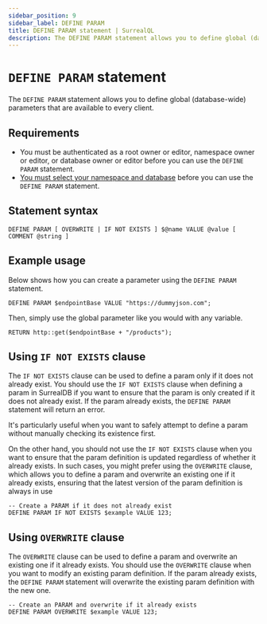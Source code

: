 ```yaml
---
sidebar_position: 9
sidebar_label: DEFINE PARAM
title: DEFINE PARAM statement | SurrealQL
description: The DEFINE PARAM statement allows you to define global (database-wide) parameters that are available to every client.
---
```



# `DEFINE PARAM` statement

The `DEFINE PARAM` statement allows you to define global (database-wide) parameters that are available to every client.

## Requirements

- You must be authenticated as a root owner or editor, namespace owner or editor, or database owner or editor before you can use the `DEFINE PARAM` statement.
- [You must select your namespace and database](/docs/surrealql/statements/use) before you can use the `DEFINE PARAM` statement.

## Statement syntax

```surql title="SurrealQL Syntax"
DEFINE PARAM [ OVERWRITE | IF NOT EXISTS ] $@name VALUE @value [ COMMENT @string ]
```

## Example usage
Below shows how you can create a parameter using the `DEFINE PARAM` statement.

```surql
DEFINE PARAM $endpointBase VALUE "https://dummyjson.com";
```
Then, simply use the global parameter like you would with any variable.

```surql
RETURN http::get($endpointBase + "/products");
```

## Using `IF NOT EXISTS` clause

<Since v="v1.3.0" />

The `IF NOT EXISTS` clause can be used to define a param only if it does not already exist. You should use the `IF NOT EXISTS` clause when defining a param in SurrealDB if you want to ensure that the param is only created if it does not already exist. If the param already exists, the `DEFINE PARAM` statement will return an error.

It's particularly useful when you want to safely attempt to define a param without manually checking its existence first.

On the other hand, you should not use the `IF NOT EXISTS` clause when you want to ensure that the param definition is updated regardless of whether it already exists. In such cases, you might prefer using the `OVERWRITE` clause, which allows you to define a param and overwrite an existing one if it already exists, ensuring that the latest version of the param definition is always in use

```surql
-- Create a PARAM if it does not already exist
DEFINE PARAM IF NOT EXISTS $example VALUE 123;
```

## Using `OVERWRITE` clause

<Since v="v2.0.0" />

The `OVERWRITE` clause can be used to define a param and overwrite an existing one if it already exists. You should use the `OVERWRITE` clause when you want to modify an existing param definition. If the param already exists, the `DEFINE PARAM` statement will overwrite the existing param definition with the new one.

```surql
-- Create an PARAM and overwrite if it already exists
DEFINE PARAM OVERWRITE $example VALUE 123;
```
